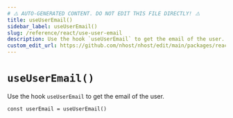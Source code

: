 ```yaml
---
# ⚠️ AUTO-GENERATED CONTENT. DO NOT EDIT THIS FILE DIRECTLY! ⚠️
title: useUserEmail()
sidebar_label: useUserEmail()
slug: /reference/react/use-user-email
description: Use the hook `useUserEmail` to get the email of the user.
custom_edit_url: https://github.com/nhost/nhost/edit/main/packages/react/src/useUserEmail.ts#L15
---
```


# `useUserEmail()`

Use the hook `useUserEmail` to get the email of the user.

```tsx
const userEmail = useUserEmail()
```
